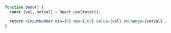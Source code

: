 ```jsx
function Demo() {
  const [val, setVal] = React.useState(0);

  return <InputNumber min={0} max={100} value={val} onChange={setVal} />;
}
```
